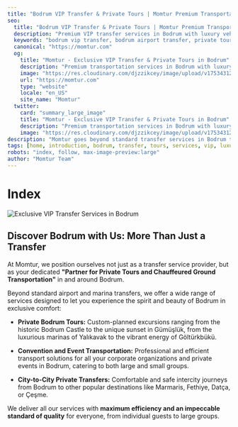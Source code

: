 ```yaml
---
title: "Bodrum VIP Transfer & Private Tours | Momtur Premium Transportation"
seo:
  title: "Bodrum VIP Transfer & Private Tours | Momtur Premium Transportation"
  description: "Premium VIP transfer services in Bodrum with luxury vehicles, professional English-speaking drivers, and 24/7 availability. Airport transfers, private tours, and corporate transportation."
  keywords: "bodrum vip transfer, bodrum airport transfer, private tours bodrum, luxury transportation turkey, milas bodrum airport transfer, bodrum chauffeur service"
  canonical: "https://momtur.com"
  og:
    title: "Momtur - Exclusive VIP Transfer & Private Tours in Bodrum"
    description: "Premium transportation services in Bodrum with luxury vehicles, professional drivers, and personalized tour experiences."
    image: "https://res.cloudinary.com/djzzikcey/image/upload/v1753431200/momtur_luxury_transfer_bodrum_hero.jpg"
    url: "https://momtur.com"
    type: "website"
    locale: "en_US"
    site_name: "Momtur"
  twitter:
    card: "summary_large_image"
    title: "Momtur - Exclusive VIP Transfer & Private Tours in Bodrum"
    description: "Premium transportation services in Bodrum with luxury vehicles and professional drivers."
    image: "https://res.cloudinary.com/djzzikcey/image/upload/v1753431200/momtur_luxury_transfer_bodrum_hero.jpg"
description: "Momtur goes beyond standard transfer services in Bodrum to offer you exclusive chauffeured transportation and personalized tour experiences."
tags: [home, introduction, bodrum, transfer, tours, services, vip, luxury]
robots: "index, follow, max-image-preview:large"
author: "Momtur Team"
---
```


# Index

![Exclusive VIP Transfer Services in Bodrum](https://res.cloudinary.com/djzzikcey/image/upload/v1753431200/momtur_luxury_transfer_bodrum_hero.jpg)

## Discover Bodrum with Us: More Than Just a Transfer

At Momtur, we position ourselves not just as a transfer service provider, but as your dedicated **"Partner for Private Tours and Chauffeured Ground Transportation"** in and around Bodrum.

Beyond standard airport and marina transfers, we offer a wide range of services designed to let you experience the spirit and beauty of Bodrum in exclusive comfort:

- **Private Bodrum Tours:** Custom-planned excursions ranging from the historic Bodrum Castle to the unique sunset in Gümüşlük, from the luxurious marinas of Yalıkavak to the vibrant energy of Göltürkbükü.

- **Convention and Event Transportation:** Professional and efficient transport solutions for all your corporate organizations and private events in Bodrum, catering to both large and small groups.

- **City-to-City Private Transfers:** Comfortable and safe intercity journeys from Bodrum to other popular destinations like Marmaris, Fethiye, Datça, or Çeşme.

We deliver all our services with **maximum efficiency and an impeccable standard of quality** for everyone, from individual guests to large groups.
